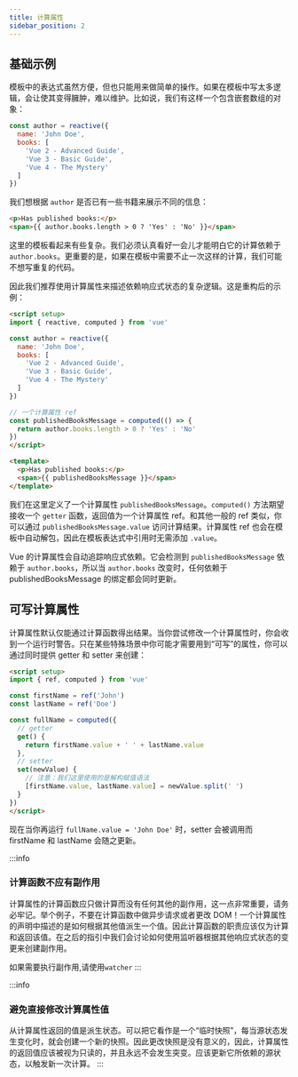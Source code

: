 ```yaml
---
title: 计算属性
sidebar_position: 2
---
```



<AuthorInfo />

## 基础示例

模板中的表达式虽然方便，但也只能用来做简单的操作。如果在模板中写太多逻辑，会让使其变得臃肿，难以维护。比如说，我们有这样一个包含嵌套数组的对象：

```js
const author = reactive({
  name: 'John Doe',
  books: [
    'Vue 2 - Advanced Guide',
    'Vue 3 - Basic Guide',
    'Vue 4 - The Mystery'
  ]
})
```

我们想根据 `author` 是否已有一些书籍来展示不同的信息：

```html
<p>Has published books:</p>
<span>{{ author.books.length > 0 ? 'Yes' : 'No' }}</span>
```

这里的模板看起来有些复杂。我们必须认真看好一会儿才能明白它的计算依赖于 `author.books`。更重要的是，如果在模板中需要不止一次这样的计算，我们可能不想写重复的代码。

因此我们推荐使用计算属性来描述依赖响应式状态的复杂逻辑。这是重构后的示例：

```html
<script setup>
import { reactive, computed } from 'vue'

const author = reactive({
  name: 'John Doe',
  books: [
    'Vue 2 - Advanced Guide',
    'Vue 3 - Basic Guide',
    'Vue 4 - The Mystery'
  ]
})

// 一个计算属性 ref
const publishedBooksMessage = computed(() => {
  return author.books.length > 0 ? 'Yes' : 'No'
})
</script>

<template>
  <p>Has published books:</p>
  <span>{{ publishedBooksMessage }}</span>
</template>
```

我们在这里定义了一个计算属性 `publishedBooksMessage`。`computed()` 方法期望接收一个 `getter` 函数，返回值为一个计算属性 ref。和其他一般的 ref 类似，你可以通过 `publishedBooksMessage.value` 访问计算结果。计算属性 ref 也会在模板中自动解包，因此在模板表达式中引用时无需添加 `.value`。

Vue 的计算属性会自动追踪响应式依赖。它会检测到 `publishedBooksMessage` 依赖于 `author.books`，所以当 `author.books` 改变时，任何依赖于 publishedBooksMessage 的绑定都会同时更新。

## 可写计算属性

计算属性默认仅能通过计算函数得出结果。当你尝试修改一个计算属性时，你会收到一个运行时警告。只在某些特殊场景中你可能才需要用到“可写”的属性，你可以通过同时提供 getter 和 setter 来创建：

```html
<script setup>
import { ref, computed } from 'vue'

const firstName = ref('John')
const lastName = ref('Doe')

const fullName = computed({
  // getter
  get() {
    return firstName.value + ' ' + lastName.value
  },
  // setter
  set(newValue) {
    // 注意：我们这里使用的是解构赋值语法
    [firstName.value, lastName.value] = newValue.split(' ')
  }
})
</script>
```

现在当你再运行 `fullName.value = 'John Doe'` 时，setter 会被调用而 firstName 和 lastName 会随之更新。

:::info
### 计算函数不应有副作用

计算属性的计算函数应只做计算而没有任何其他的副作用，这一点非常重要，请务必牢记。举个例子，不要在计算函数中做异步请求或者更改 DOM！一个计算属性的声明中描述的是如何根据其他值派生一个值。因此计算函数的职责应该仅为计算和返回该值。在之后的指引中我们会讨论如何使用监听器根据其他响应式状态的变更来创建副作用。

如果需要执行副作用,请使用`watcher`
:::

:::info
### 避免直接修改计算属性值

从计算属性返回的值是派生状态。可以把它看作是一个“临时快照”，每当源状态发生变化时，就会创建一个新的快照。因此更改快照是没有意义的，因此，计算属性的返回值应该被视为只读的，并且永远不会发生突变。应该更新它所依赖的源状态，以触发新一次计算。
:::